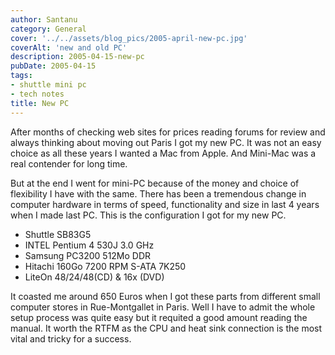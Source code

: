 ```yaml
---
author: Santanu
category: General
cover: '../../assets/blog_pics/2005-april-new-pc.jpg'
coverAlt: 'new and old PC'
description: 2005-04-15-new-pc
pubDate: 2005-04-15
tags:
- shuttle mini pc
- tech notes
title: New PC
---
```

After months of checking web sites for prices reading forums for review
and always thinking about moving out Paris I got my new PC. It was not
an easy choice as all these years I wanted a Mac from Apple. And
Mini-Mac was a real contender for long time.
  
But at the end I went for mini-PC because of the money and choice of
flexibility I have with the same. There has been a tremendous change in
computer hardware in terms of speed, functionality and size in last 4
years when I made last PC. This is the configuration I got for my new
PC.
-   Shuttle SB83G5
-   INTEL Pentium 4 530J 3.0 GHz
-   Samsung PC3200 512Mo DDR
-   Hitachi 160Go 7200 RPM S-ATA 7K250
-   LiteOn 48/24/48(CD) & 16x (DVD)
  
It coasted me around 650 Euros when I got these parts from different
small computer stores in Rue-Montgallet in Paris. Well I have to admit
the whole setup process was quite easy but it requited a good amount
reading the manual. It worth the RTFM as the CPU and heat sink
connection is the most vital and tricky for a success.